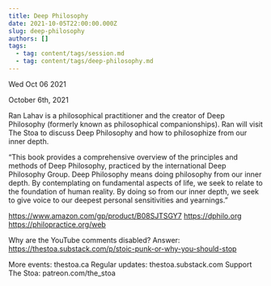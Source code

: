 ```yaml
---
title: Deep Philosophy
date: 2021-10-05T22:00:00.000Z
slug: deep-philosophy
authors: []
tags:
  - tag: content/tags/session.md
  - tag: content/tags/deep-philosophy.md
---
```






Wed Oct 06 2021

October 6th, 2021

Ran Lahav is a philosophical practitioner and the creator of Deep Philosophy (formerly known as philosophical companionships). Ran will visit The Stoa to discuss Deep Philosophy and how to philosophize from our inner depth.

“This book provides a comprehensive overview of the principles and methods of Deep Philosophy, practiced by the international Deep Philosophy Group. Deep Philosophy means doing philosophy from our inner depth. By contemplating on fundamental aspects of life, we seek to relate to the foundation of human reality. By doing so from our inner depth, we seek to give voice to our deepest personal sensitivities and yearnings.”

https://www.amazon.com/gp/product/B08SJTSGY7
https://dphilo.org
https://philopractice.org/web

Why are the YouTube comments disabled? Answer: https://thestoa.substack.com/p/stoic-punk-or-why-you-should-stop

More events: thestoa.ca 
Regular updates: thestoa.substack.com 
Support The Stoa: patreon.com/the_stoa


